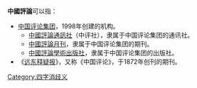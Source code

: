 '''中國評論'''可以指：
*[[中国评论集团|中国评论集团]]，1998年创建的机构。
**[[中國評論通訊社|中國評論通訊社]]（中评社），隶属于中国评论集团的通讯社。
**[[中國評論月刊|中國評論月刊]]，隶属于中国评论集团的期刊。
**[[中國評論學術出版社|中國評論學術出版社]]，隶属于中国评论集团的出版社。
*《[[中国评论_(1872年)|远东释疑报]]》，又称《中国评论》，于1872年创刊的期刊。

[[Category:四字消歧义|Category:四字消歧义]]

{{消歧义}}